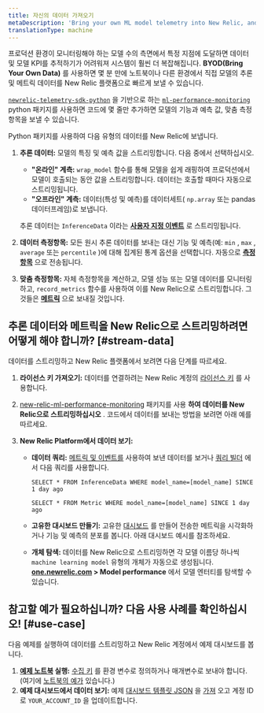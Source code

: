 ```yaml
---
title: 자신의 데이터 가져오기
metaDescription: 'Bring your own ML model telemetry into New Relic, and start getting value from your ML model data in just a few minutes'
translationType: machine
---
```


프로덕션 환경이 모니터링해야 하는 모델 수의 측면에서 특정 지점에 도달하면 데이터 및 모델 KPI를 추적하기가 어려워져 시스템이 훨씬 더 복잡해집니다. **BYOD(Bring Your Own Data)** 를 사용하면 몇 분 만에 노트북이나 다른 환경에서 직접 모델의 추론 및 메트릭 데이터를 New Relic 플랫폼으로 빠르게 보낼 수 있습니다.

[`newrelic-telemetry-sdk-python`](https://github.com/newrelic/newrelic-telemetry-sdk-python) 을 기반으로 하는 [`ml-performance-monitoring`](https://github.com/newrelic-experimental/ml-performance-monitoring) python 패키지를 사용하면 코드에 몇 줄만 추가하면 모델의 기능과 예측 값, 맞춤 측정항목을 보낼 수 있습니다.

Python 패키지를 사용하여 다음 유형의 데이터를 New Relic에 보냅니다.

1. **추론 데이터:** 모델의 특징 및 예측 값을 스트리밍합니다. 다음 중에서 선택하십시오.

   * **"온라인" 계측:** `wrap_model` 함수를 통해 모델을 쉽게 래핑하여 프로덕션에서 모델이 호출되는 동안 값을 스트리밍합니다. 데이터는 호출할 때마다 자동으로 스트리밍됩니다.
   * **"오프라인" 계측:** 데이터(특성 및 예측)를 데이터세트( `np.array` 또는 pandas 데이터프레임)로 보냅니다.

   추론 데이터는 `InferenceData` 이라는 **[사용자 지정 이벤트](/docs/data-apis/ingest-apis/introduction-event-api/)** 로 스트리밍됩니다.

2. **데이터 측정항목:** 모든 원시 추론 데이터를 보내는 대신 기능 및 예측(예: `min` , `max` , `average` 또는 `percentile` )에 대해 집계된 통계 옵션을 선택합니다. 자동으로 **[측정항목](/docs/data-apis/ingest-apis/metric-api/introduction-metric-api/)** 으로 전송됩니다.

3. **맞춤 측정항목:** 자체 측정항목을 계산하고, 모델 성능 또는 모델 데이터를 모니터링하고, `record_metrics` 함수를 사용하여 이를 New Relic으로 스트리밍합니다. 그것들은 **[메트릭](/docs/data-apis/ingest-apis/metric-api/introduction-metric-api/)** 으로 보내질 것입니다.

## 추론 데이터와 메트릭을 New Relic으로 스트리밍하려면 어떻게 해야 합니까? [#stream-data]

데이터를 스트리밍하고 New Relic 플랫폼에서 보려면 다음 단계를 따르세요.

1. **라이선스 키 가져오기:** 데이터를 연결하려는 New Relic 계정의 [라이선스 키](/docs/apis/intro-apis/new-relic-api-keys/#ingest-license-key) 를 사용합니다.

2. [new-relic-ml-performance-monitoring](https://github.com/newrelic-experimental/ml-performance-monitoring) 패키지를 사용 **하여 데이터를 New Relic으로 스트리밍하십시오** . 코드에서 데이터를 보내는 방법을 보려면 아래 예를 따르세요.

3. **New Relic Platform에서 데이터 보기:**

   * **데이터 쿼리:** [메트릭 및 이벤트를](/docs/query-your-data/explore-query-data/browse-data/introduction-data-explorer) 사용하여 보낸 데이터를 보거나 [쿼리 빌더](/docs/query-your-data/explore-query-data/query-builder/introduction-query-builder/) 에서 다음 쿼리를 사용합니다.

     ```
     SELECT * FROM InferenceData WHERE model_name=[model_name] SINCE 1 day ago
     ```

     ```
     SELECT * FROM Metric WHERE model_name=[model_name] SINCE 1 day ago
     ```

   * **고유한 대시보드 만들기:** 고유한 [대시보드](/docs/query-your-data/explore-query-data/dashboards/introduction-dashboards/) 를 만들어 전송한 메트릭을 시각화하거나 기능 및 예측의 분포를 봅니다. 아래 대시보드 예시를 참조하세요.

   * **개체 탐색:** 데이터를 New Relic으로 스트리밍하면 각 모델 이름당 하나씩 `machine learning model` 유형의 개체가 자동으로 생성됩니다. **[one.newrelic.com](https://one.newrelic.com) > Model performance** 에서 모델 엔터티를 탐색할 수 있습니다.

## 참고할 예가 필요하십니까? 다음 사용 사례를 확인하십시오! [#use-case]

다음 예제를 실행하여 데이터를 스트리밍하고 New Relic 계정에서 예제 대시보드를 봅니다.

1. **[예제 노트북](%5Bhttps://github.com/newrelic-experimental/ml-performance-monitoring/blob/main/examples/sklearn.RandomForestClassifier_on_Iris_dataset.ipynb%5D) 실행:** [수집 키](#stream-data) 를 환경 변수로 정의하거나 매개변수로 보내야 합니다. (여기에 [노트북의 예가](https://github.com/newrelic-experimental/ml-performance-monitoring/blob/main/examples/sklearn.RandomForestClassifier_on_Iris_dataset.ipynb) 있습니다.)
2. **예제 대시보드에서 데이터 보기:** 예제 [대시보드 템플릿 JSON](https://github.com/newrelic-experimental/ml-performance-monitoring/blob/main/examples/RandomForestClassifier_example_dashboard.json) 을 [가져](/docs/query-your-data/explore-query-data/dashboards/introduction-dashboards/#dashboards-import) 오고 계정 ID로 `YOUR_ACCOUNT_ID` 을 업데이트합니다.